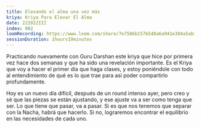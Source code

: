 ```yaml
---
title: Elevando el alma una vez más
kriya: Kriya Para Elevar El Alma
date: 222022III
index: 002
loomRecording: https://www.loom.com/share/7e7586b157b548a6a941e304a5ab190f
sessionDuration: 1hours19minutes
---
```


Practicando nuevamente con Guru Darshan este kriya que hice por primera vez hace dos semanas y que ha sido una revelación importante. Es el Kriya que voy a hacer el primer día que haga clases, y estoy poniéndole con todo al entendimiento de qué es lo que trae para así poder compartirlo profundamente.

Hoy es un nuevo día difícil, después de un round intenso ayer, pero creo y sé que las piezas se están ajustando, y ese ajuste va a ser como tenga que ser. Lo que tiene que pasar, va a pasar. Si es que nos tenemos que separar con la Nacha, habrá que hacerlo. Si no, lograremos encontrar el equilibrio en las necesidades de cada uno.
